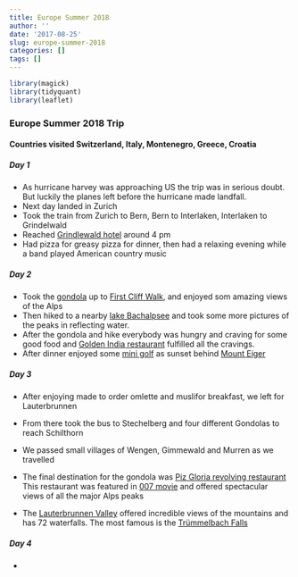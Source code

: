 ```yaml
---
title: Europe Summer 2018
author: ''
date: '2017-08-25'
slug: europe-summer-2018
categories: []
tags: []
---
```


```r
library(magick)
library(tidyquant)
library(leaflet)

```

### Europe Summer 2018 Trip

#### Countries visited Switzerland, Italy, Montenegro, Greece, Croatia

##### Day 1 

* As hurricane harvey was approaching US the trip was in serious doubt. But luckily the planes left before the hurricane made landfall.
* Next day landed in Zurich
* Took the train from Zurich to Bern, Bern to Interlaken, Interlaken to Grindelwald
* Reached [Grindlewald hotel](https://img.myswitzerland.com/mys/n49452/images/buehne/aussenansicht_kreuz__post.jpg) around 4 pm
* Had pizza for greasy pizza for dinner, then had a relaxing evening while a band played American country music


##### Day 2

* Took the [gondola](https://www.youtube.com/watch?v=JWHmG99jlwU) up to [First Cliff Walk](https://media.jungfrau.ch/image/upload/f_auto,fl_lossy,q_auto,c_crop,ar_1680:700/c_scale,w_1320/v1479810701/fileadmin/Grindelwald_First_Sommer/Grindelwald-First-Sommer-Cliff-Walk-Eiger-Moench-Jungfrau.jpg), and enjoyed som amazing views of the Alps
* Then hiked to a nearby [lake Bachalpsee](https://en.wikipedia.org/wiki/Bachalpsee#/media/File:Bachalpsee_reflection.jpg) and took some more pictures of the peaks in reflecting water.
* After the gondola and hike everybody was hungry and craving for some good food and [Golden India restaurant](https://www.google.com/maps/place/Golden+India/@46.6244728,7.9753073,12z/data=!4m8!1m2!2m1!1sGolden+India!3m4!1s0x478f9bf95116ebdd:0x6499491bcf71838!8m2!3d46.6244583!4d8.0430548) fulfilled all the cravings.
* After dinner enjoyed some [mini golf](https://www.google.com/maps/search/mini+golf/@46.6232805,8.0389147,19.66z) as sunset behind [Mount Eiger](https://img.myswitzerland.com/mys/n13929/images/buehne/Eiger_nordwand-1.jpg)


##### Day 3

* After enjoying made to order omlette and muslifor breakfast, we left for Lauterbrunnen
* From there took the bus to Stechelberg and four different Gondolas to reach Schilthorn
* We passed small villages of Wengen, Gimmewald and Murren as we travelled
* The final destination for the gondola was [Piz Gloria revolving restaurant](https://img.myswitzerland.com/mys/n65937/images/buehne/piz_gloria_muerren.jpg)
This restaurant was featured in [007 movie](http://jamesbond.wikia.com/wiki/Piz_Gloria) and offered spectacular views of all the major Alps peaks

* The [Lauterbrunnen Valley](https://img.myswitzerland.com/mys/n65934/images/buehne/st0042708_wilderswil_lauterbrunnental.jpg) offered incredible views of the mountains and has 72 waterfalls. The most famous is the [Trümmelbach Falls](https://travelguide.michelin.com/sites/default/files/styles/poi_slideshow/public/images/travel_guide/voyage_media-NX-14590/trummelbach-waterfalls.jpg?itok=5rZwVXst)

##### Day 4

*







